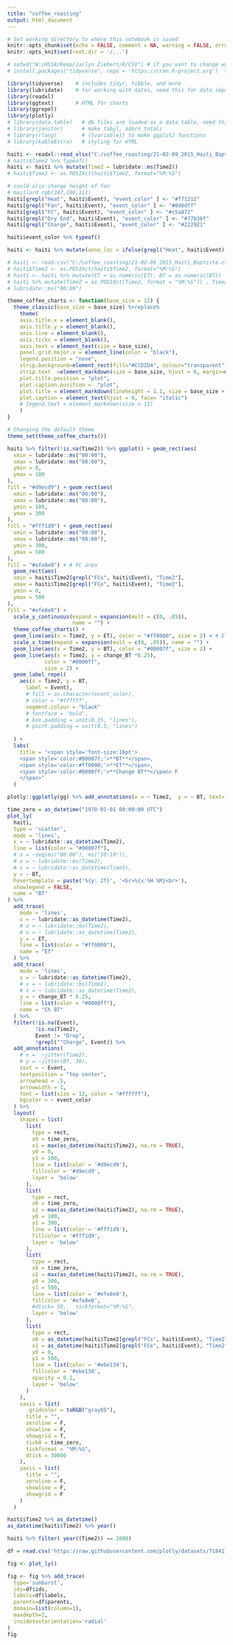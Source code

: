 ```yaml
---
title: "coffee_roasting"
output: html_document
---
```

```r
# Set working directory to where this notebook is saved
knitr::opts_chunk$set(echo = FALSE, comment = NA, warning = FALSE, error = FALSE, message = FALSE, tidy = TRUE, global.par = TRUE, knitr.table.format = "html")
knitr::opts_knit$set(root.dir = '/...')
```

```r
# setwd("W:/HSSA/Keep/Jaclyn Ziebert/R/CSV") # if you want to change wd, put this in the code block
# install.packages("tidyverse", repo = 'https://cran.R-project.org')  try this to install packages in base R, not RStudio

library(tidyverse)    # includes tidyr, tibble, and more
library(lubridate)    # for working with dates, need this for data import
library(readxl)
library(ggtext)       # HTML for charts
library(ggrepel)
library(plotly)
# library(data.table)   # db files are loaded as a data table, need this package
# library(janitor)      # make tabyl, adorn_totals
# library(rlang)        # {{variable}} to make ggplot2 functions
# library(kableExtra)   # styling for HTML

```

```r
haiti <- readxl::read_xlsx("C:/coffee_roasting/21-02-09_2015_Haiti_Baptiste.xlsx", skip = 3) %>% select(1:6) %>% rename(change_BT = "Δ BT")
# haiti$Time2 %>% typeof()
haiti <- haiti %>% mutate(Time2 = lubridate::ms(Time2))
# haiti$Time2 <- as.POSIXct(haiti$Time2, format="%M:%S")
```
```r
# could also change height of fan
# maillard rgb(247,198,111)
haiti[grepl("Heat", haiti$Event), "event_color" ] <- "#f71212"
haiti[grepl("Fan", haiti$Event), "event_color" ] <- "#0d0dff"
haiti[grepl("FC", haiti$Event), "event_color" ] <- "#c5a872"
haiti[grepl("Dry End", haiti$Event), "event_color" ] <- "#77b36f"
haiti[grepl("Charge", haiti$Event), "event_color" ] <- "#222921"

haiti$event_color %>% typeof()

haiti <- haiti %>% mutate(anno_loc = ifelse(grepl("Heat", haiti$Event), BT + 30, BT))
```



```r
# haiti <- read.csv("C:/coffee_roasting/21-02-09_2015_Haiti_Baptiste.csv", sep = "\t") %>% select(1:5) %>% janitor::row_to_names(row_number = 1) #%>% na.omit()
# haiti$Time2 <- as.POSIXct(haiti$Time2, format="%M:%S")
# haiti <- haiti %>% mutate(ET = as.numeric(ET), BT = as.numeric(BT))
# haiti %>% mutate(Time2 = as.POSIXct(Time2, format = "%M:%S")) , Time2 = lubridate::ms(Time2)
# lubridate::ms("00:09")
```



```r
theme_coffee_charts <- function(base_size = 12) {
  theme_classic(base_size = base_size) %+replace%
    theme(
    axis.title.x = element_blank(),
    axis.title.y = element_blank(),
    axis.line = element_blank(),
    axis.ticks = element_blank(),
    axis.text = element_text(size = base_size),
    panel.grid.major.x = element_line(color = "black"),
    legend.position = "none",
    strip.background=element_rect(fill="#CCD2D4", colour="transparent"),
    strip.text  =element_markdown(size = base_size, hjust = 0, margin=margin(0,0,2,2)),
    plot.title.position = "plot",
    plot.caption.position =  "plot",
    plot.title = element_markdown(lineheight = 1.1, size = base_size + 2, hjust = 0, margin=margin(0,0,5,0)), # for title colors
    plot.caption = element_text(hjust = 0, face= "italic")
    # legend.text = element_markdown(size = 11)
    )
}

# Changing the default theme
theme_set(theme_coffee_charts())
```

```r

haiti %>% filter(!is.na(Time2)) %>% ggplot() + geom_rect(aes(
  xmin = lubridate::ms("00:00"),
  xmax = lubridate::ms("08:00"),
  ymin = 0,
  ymax = 100
),
fill = "#d9ecd9") + geom_rect(aes(
  xmin = lubridate::ms("00:00"),
  xmax = lubridate::ms("08:00"),
  ymin = 100,
  ymax = 300
),
fill = "#fff1d9") + geom_rect(aes(
  xmin = lubridate::ms("00:00"),
  xmax = lubridate::ms("08:00"),
  ymin = 300,
  ymax = 500
),
fill = "#efe8e0") + # FC area
  geom_rect(aes(
  xmin = haiti$Time2[grepl("FCs", haiti$Event), "Time2"],
  xmax = haiti$Time2[grepl("FCe", haiti$Event), "Time2"],
  ymin = 0,
  ymax = 500
),
fill = "#efe8e0") +
  scale_y_continuous(expand = expansion(mult = c(0, .05)),
                     name = "") +
  theme_coffee_charts() +
  geom_line(aes(x = Time2, y = ET), color = "#ff0000", size = 2) + # ET
  scale_x_time(expand = expansion(mult = c(0, .05)), name = "") +
  geom_line(aes(x = Time2, y = BT), color = "#00007f", size = 2) +
  geom_line(aes(x = Time2, y = change_BT *6.25),
            color = "#0000ff",
            size = 2) +
  geom_label_repel(
    aes(x = Time2, y = BT,
      label = Event),
      # fill = as.character(event_color),
      # color = "#ffffff",
      segment.colour = "black"
      # fontface = 'bold',
      # box.padding = unit(0.35, "lines"),
      # point.padding = unit(0.5, "lines")
    
  ) +
  labs(
    title = "<span style='font-size:16pt'>
    <span style='color:#00007f;'>**BT**</span>,
    <span style='color:#ff0000;'>**ET**</span>,
    <span style='color:#0000ff;'>**Change BT**</span> F
    </span>"
  )

plotly::ggplotly(gg) %>% add_annotations(x = ~ Time2,  y = ~ BT, text= ~Event, textposition = "top right", font = list(color = "#ffffff"), bgcolor= ~event_color) 
```
```r

time_zero = as_datetime("1970-01-01 00:00:00 UTC")
plot_ly(
  haiti,
  type = 'scatter',
  mode = 'lines',
  x = ~ lubridate::as_datetime(Time2),
  line = list(color = "#00007f"),
  # x = ~seq(ms("00:00"), ms("10:10")),
  # x = ~ lubridate::ms(Time2),
  # x = ~ lubridate::as_datetime(Time1),
  y = ~ BT,
  hovertemplate = paste('%{y: 2f}', '<br>%{x:%H %M}<br>'),
  showlegend = FALSE,
  name = "BT"
) %>%
  add_trace(
    mode = 'lines',
    x = ~ lubridate::as_datetime(Time2),
    # x = ~ lubridate::ms(Time2),
    # x = ~ lubridate::as_datetime(Time2),
    y = ~ ET,
    line = list(color = "#ff0000"),
    name = "ET"
  ) %>%
  add_trace(
    mode = 'lines',
    x = ~ lubridate::as_datetime(Time2),
    # x = ~ lubridate::ms(Time2),
    # x = ~ lubridate::as_datetime(Time2),
    y = ~ change_BT * 6.25,
    line = list(color = "#0000ff"),
    name = "Ch BT"
  ) %>%
  filter(!is.na(Event),
         !is.na(Time2),
         Event != "Drop",
         !grepl("^Charge", Event)) %>%
  add_annotations(
    # x =  ~jitter(Time2), 
    # y = ~jitter(BT, 30),
    text = ~ Event,
    textposition = "top center",
    arrowhead = .5,
    arrowwidth = 1,
    font = list(size = 12, color = "#ffffff"),
    bgcolor = ~ event_color
  ) %>%
  layout(
    shapes = list(
      list(
        type = rect,
        x0 = time_zero,
        x1 = max(as_datetime(haiti$Time2), na.rm = TRUE),
        y0 = 0,
        y1 = 100,
        line = list(color = '#d9ecd9'),
        fillcolor = '#d9ecd9',
        layer = 'below'
      ),
      list(
        type = rect,
        x0 = time_zero,
        x1 = max(as_datetime(haiti$Time2), na.rm = TRUE),
        y0 = 100,
        y1 = 300,
        line = list(color = '#fff1d9'),
        fillcolor = '#fff1d9',
        layer = 'below'
      ),
      list(
        type = rect,
        x0 = time_zero,
        x1 = max(as_datetime(haiti$Time2), na.rm = TRUE),
        y0 = 300,
        y1 = 500,
        line = list(color = '#efe8e0'),
        fillcolor = '#efe8e0',
        #dtick= 59,   tickformat="%M:%S",
        layer = 'below'
      ),
      list(
        type = rect,
        x0 = as_datetime(haiti$Time2[grepl("FCs", haiti$Event), "Time2"]),
        x1 = as_datetime(haiti$Time2[grepl("FCe", haiti$Event), "Time2"]),
        y0 = 0,
        y1 = 500,
        line = list(color = '#ebe134'),
        fillcolor = '#ebe134',
        opacity = 0.2,
        layer = 'below'
      )
    ),
    xaxis = list(
       gridcolor = toRGB("gray85"),
      title = "",
      zeroline = F,
      showline = F,
      showgrid = T,
      tick0 = time_zero,
      tickformat = "%M:%S",
      dtick = 30000
    ),
    yaxis = list(
      title = "",
      zeroline = F,
      showline = F,
      showgrid = F
    )
  )
```

```r
haiti$Time2 %>% as_datetime()
as_datetime(haiti$Time2) %>% year()

haiti %>% filter( year((Time2)) == 2000) 
```


```r
df = read.csv('https://raw.githubusercontent.com/plotly/datasets/718417069ead87650b90472464c7565dc8c2cb1c/coffee-flavors.csv')

fig <- plot_ly()

fig <- fig %>% add_trace(
  type='sunburst',
  ids=df$ids,
  labels=df$labels,
  parents=df$parents,
  domain=list(column=1),
  maxdepth=2,
  insidetextorientation='radial'
)
fig
```
